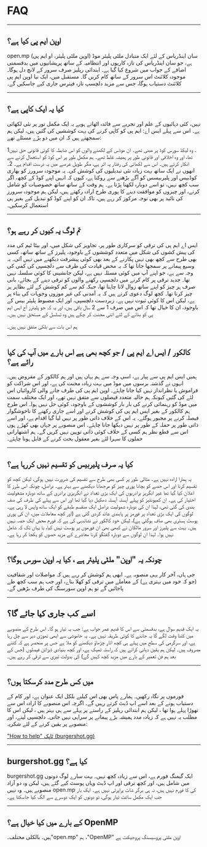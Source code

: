 # FAQ

<hr />

## اوپن ایم پی کیا ہے؟

open.mp (اوپن ملٹی پلیئر، او ایم پی) سان اینڈریاس کے لئے ایک متبادل ملٹی پلیئر موڈ ہے، جو سان اینڈریاس کی تازہ کاریوں اور انتظامیہ کے ساتھ پریشانیوں میں بدقسمتی اضافے کے جواب میں شروع کیا گیا ہے۔ ابتدائی ریلیز صرف سرور کے لانچ دل ہوگا۔ موجودہ کلائنٹ اس سرور کے ساتھ کام کریں گا۔ مستقبل میں، ایک نیا اوپن ایم پی کلائنٹ دستیاب ہوگا، جس سے مزید دلچسپ تازہ فیترس جاری کیے جاسکیں گے۔

<hr />

## کیا یہ ایک کاپی ہے؟

نہیں، کئی دہائیوں کے علم اور تجربے سے فائدہ اٹھاتے ہویے یہ ایک مکمل تور پر نئی لکھائی ہے۔ اس سے پہلے ایس اے: ایم پی کو کاپی کرنے کی بہت کوششیں کی گئیں ہیں، لیکن ہم سمجھتے ہیں کہ ان میں دو بڑے مسئلے تھے:

1۔ وہ لیکڈ سورس کوڈ پر مبنی تھے۔ ان موڈس کے لکھنے والوں کو اس ضابطہ کا کوئی قانونی حق نہیں تھا، اور وہ اخلاقی اور قانونی طور پر ہمیشہ غلط تھے۔ ہم مکمل طور پر اس کوڈ کو استعمال کرنے سے انکار کرتے ہیں۔ اس سے لکھائی کی رفتار پہ اثر ہے، مگر طویل عرصے میں یہ درست اقدام ہے۔
2۔ انھوں نے ایک ساتھ بہت زیادہ نئی تبدیلیوں کی کوشش کی۔ یہ موجودہ سرورز کو بھاری کوڈبیس اور پلیربیسس کو آگے بڑھنے سے روکتا ہے، کیوں کہ انہیں اپنے کوڈ کے کچھ، اگر سب کچھ نہیں، تو اسے دوبارہ لکھنا پڑتا ہے۔ ہم وقت کے ساتھ ساتھ خصوصیات کو شامل کرنے، اور چیزوں کو موافقت دینے کا پوری طرح ارادہ رکھتے ہیں، لیکن ہم موجودہ سرورز کی تائید پر بھی توجہ مرکوز کر رہے ہیں، تاکہ ان کو اپنے کوڈ کو تبدیل کیے بغیر ہی استعمال کرسکیں۔

<hr />

## تم لوگ یہ کیوں کر رہے ہو؟

ایس اے ایم پی کی ترقی کو سرکاری طور پر، تجاویز کی شکل میں، اور بیٹا ٹیم کی مدد کی پیش کشوں کی شکل میں متعدد کوششوں کے باوجود، پلیرز کے ساتھ ساتھ، کسی بھی طرح سے کچھ بھی نہیں پکارنے کے بعد بھی کوئی پیشرفت دیکھنے میں نہیں آئی۔ یہ وسیع پیمانے پر سمجھا جاتا تھا کہ یہ محض قیادت کی طرف سے دلچسپی کی کمی کی وجہ سے ہے، جو اپنے آپ میں کوئی مسئلہ نہیں ہے، لیکن جانشینی کا کوئی سلسلہ نہیں تھا۔ جدید ترقی پر کام کرنے میں دلچسپی رکھنے والوں کو ترقی دینے کے بجائے، بانی صرف ہر چیز کو اپنے ساتھ زوال لانا چاہتا تھا، جبکہ کم سے کم کوشش کے لئے بظاہر ہر چیز کرتا تھا۔ کچھ لوگ دعوی کرتے ہیں کہ یہ آمدنی کی غیر موزوں وجوہات کی بناء پر ہے، لیکن اس کا کوئی ثبوت نہیں ہے۔ زبردست دلچسپی، اور ایک مضبوط پلیئر بیس کے باوجود، ان کا خیال تھا کہ اس میں صرف 1 سے 2 سال باقی ہیں، اور یہ کہ جو پلیئرز آج ایس ایم پی کو بنانے کے لئے اتنی محنت کر چکے ہیں وہ تسلسل کے مستحق نہیں ہیں۔

ہم اس بات سے بلکی متفق نہیں ہیں۔

<hr />

## کالکور / ایس اے ایم پی / جو کچھ بھی ہے اس بارے میں آپ کی کیا رائے ہے؟

ہمیں ایس ایم پی سے پیار ہے، اسی وجہ سے ہم یہاں ہیں اور ہم کالکور کے مقروض ہیں۔ انہوں نے گذشتہ برسوں میں موڈ میں بہت زیادہ محنت کی ہے، اور اس شراکت کو فراموش یا نظرانداز نہیں کیا جانا چاہئے۔ اوپن ایم پی کی طرف جانے والی کاروائیاں اس لئے کی گئیں کیونکہ ہم حالیہ متعدد فیصلوں سے متفق نہیں تھے، اور ایک مختلف سمت میں موڈ کو رہنمائی کرنے کی بار بار کوششوں کے باوجود، کوئی حل نہیں ہوا۔ اس طرح ہم کالکور کے بغیر ایس ایم پی کی کوشش کرنے اور اسے جاری رکھنے کا ناخوشگوار فیصلہ کرنے پر مجبور ہوگئے۔ یہ اس کے خلاف ذاتی طور پر نہیں لیا گیا اقدام ہے، اور اسے ذاتی طور پر حملہ کے طور پر نہیں دیکھا جانا چاہئے۔ اس منصوبے پر جہاں بھی کھڑے ہوں اس سے قطع نظر ہم کسی کے خلاف کوئی ذاتی توہین نہیں کریں گے۔ ہم اشتھاراتی حملوں کا سہرا لئے بغیر معقول بحث کرنے کے قابل ہونا چاہئے۔

<hr />

## کیا یہ صرف پلیربیس کو تقسیم نہیں کررہا ہے؟

یہ ہمارا ارادہ نہیں ہے۔ مثالی طور پر کسی بھی طرح سے تقسیم کی ضرورت نہیں ہوگی، لیکن کچھ کو تقسیم کرنا اور اس حصے کو بچانا پوری چیز کو مرجھانا دیکھنے سے بہتر ہے۔ دراصل، چونکہ اس طرز کا اعلان کیا گیا تھا غیر انگریز برادریوں کی ایک بڑی تعداد نے انگریزی برادری کے ساتھ دوبارہ مشغولیت اختیار کی ہے۔ ان کمیونٹیز کو پہلے آہستہ آہستہ دھکیل دیا گیا تھا اور اس سے پہلے کی طرف کی صف بندی کی گئی تھی، لہذا ان کی دوبارہ شمولیت دراصل ایک منقسم طبقے کو ایک ساتھ واپس لا رہی ہے۔ لوگوں کی ایک بڑی تعداد پر فورمز پر پابندی عائد کردی گئی ہے (اور کچھ معاملات میں، ان کی پوری پوسٹ ہسٹری بھی صاف ہوگئی ہے)، لیکن خود کالکور نے نشاندہی کی ہے کہ فورم محض ایک حصہ نہیں ہیں۔ بہت سے پلیرز اور سرور مالکان نے کبھی بھی ان فورموں پر پوسٹ نہیں کیا، یا یہاں تک کہ شامل نہیں ہوا۔ لہذا ان لوگوں سے دوبارہ گفتگو کرنا معاشرے کے مزید حصوں کو یکجا کر رہا ہے۔

<hr />

## چونکہ یہ "اوپن" ملٹی پلیئر ہے ، کیا یہ اوپن سورس ہوگا؟

جی ہاں، آخر کار یہی منصوبہ ہے۔ ابھی ہم کوشش کر رہے ہیں کہ مواصلات اور شفافیت (جو کہ خود میں بہتری ہے) کے معاملے میں ترقی کو کھلا بناے، اور جب ہم سب کچھ طے پاجائیں گے تو ہم اوپن سورسنگ کی طرف بڑھیں گے۔

<hr />

## اسے کب جاری کیا جائے گا؟

یہ ایک قدیم سوال ہے، بدقسمتی سے اس کا قدیم عمر جواب ہے: جب یہ تیار ہو گا۔ اس طرح کے منصوبے میں کتنا وقت لگے گا یہ جاننے کا کوئی طریقہ نہیں ہے۔ یہ خاموشی سے ابھی تھوڑی دیر سے چل رہا ہے، اور سرگرمی کی سطح میں پہلے ہی کچھ اتار چڑھاؤ دیکھنے کو ملا ہے جس پر منحصر ہے کہ کتنے مصروف ہیں۔ لیکن ہم یقین دہانی کراتے ہیں کہ راستہ ٹھیک ہے، اور کچھ بنیادی ڈیزائن فیصلوں (جس کے بعد ہم فن تعمیر کے بارے میں مزید کچھ کہیں گے) کی بدولت تیزی سے ترقی کر رہے ہیں۔

<hr />

## میں کس طرح مدد کرسکتا ہوں؟

فورموں پر نگاہ رکھیں۔ ہمارے پاس بھی اس کیلیے بلکل ایک عنوان ہے، اور کام کے دستیاب ہونے کے بعد اسے اپ ڈیٹ کرتے رہیں گے۔ اگرچہ اس منصوبے کا ارادہ اس سے تھوڑا پہلے ہوا تھا ، لیکن ہم ابتدائی ریلیز کے راستے پر پہلے سے ہی بہتر ہیں ، لیکن اس کا مطلب یہ نہیں ہے کہ زیادہ مدد ہمیشہ بڑے پیمانے پر سراہی نہیں جاتی۔ دلچسپی لینے، اور منصوبے پر یقین کرنے کے لئے شکریہ:

["How to help" ٹاپک (burgershot.gg)](https://www.burgershot.gg/showthread.php?tid=99)

<hr />

## burgershot.gg کیا ہے؟

burgershot.gg ایک گیمنگ فورم ہے، اس سے زیادہ کچھ نہیں۔ بہت سارے لوگ دونوں میں شامل ہیں، اور کچھ ترقی اور اپ ڈیٹ وہاں پوسٹ کیے گئے ہیں، لیکن وہ دو آزاد منصوبے ہیں۔ وہ نہیں  open.mp کی کا فورم نہیں ہیں، نہ ہی برگر شاٹ پراپرٹی نہیں ہے۔ ایک بار جب ایک مکمل سائٹ تیار ہوگی، تو دونوں کو ایک دوسرے سے الگ کیا جاسکتا ہے۔

<hr />

## کے بارے میں کیا خیال ہے؟ OpenMP

ہیں۔ بالکلی مختلف۔"open.mp" ہم ،"OpenMP" اوپن ملٹی پروسیسنگ پروجیکٹ ہے
